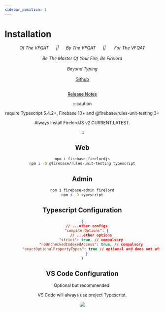 ```yaml
---
sidebar_position: 1
---
```


# Installation


<Header />
<div align="center">
	<i>
		Of The VFQAT &#160;&#160;&#160;&#160;&#160;||&#160;&#160;&#160;&#160;&#160;
		By The VFQAT &#160;&#160;&#160;&#160;&#160;|| &#160;&#160;&#160;&#160;&#160;
		For The VFQAT
	</i>
</div>
<br />
<div align="center">
	<i>Be The Master Of Your Fire, Be Firelord</i>
</div>
<br />
<div align="center">
	<i>Beyond Typing</i>
</div>
<br />
<div align="center">
	<a href="https://github.com/tylim88/FirelordJS" target="_blank">
		Github
	</a>
</div>
<br />

[Release Notes](https://github.com/tylim88/FirelordJS/releases)

:::caution

require Typescript 5.4.2+, Firebase 10+ and @firebase/rules-unit-testing 3+

Always install FirelordJS v2.CURRENT.LATEST.

:::

## Web

```bash
npm i firebase firelordjs
npm i -D @firebase/rules-unit-testing typescript
```

## Admin

```bash
npm i firebase-admin firelord
npm i -D typescript
```

## Typescript Configuration

```json title='tsconfig.json'
{
	// ...other configs
	"compilerOptions": {
		// ...other options
		"strict": true, // compulsory
		"noUncheckedIndexedAccess": true, // compulsory
		"exactOptionalPropertyTypes": true // optional and does not affect how Firelord works but recommended
	}
}
```

## VS Code Configuration

Optional but recommended.

VS Code will always use project Typescript.

<Image src="/firelordv2.8/vscode.png" text="VS Code configuration" />

